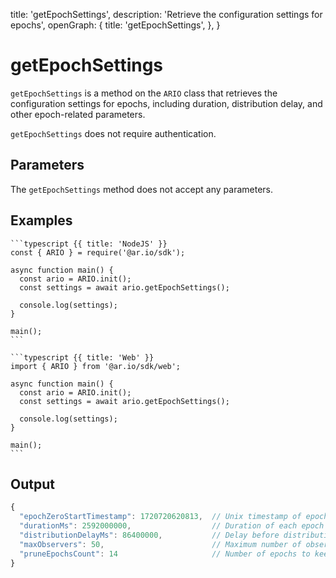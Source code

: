 
  title: 'getEpochSettings',
  description: 'Retrieve the configuration settings for epochs',
  openGraph: {
    title: 'getEpochSettings',
  },
}


# getEpochSettings

`getEpochSettings` is a method on the `ARIO` class that retrieves the configuration settings for epochs, including duration, distribution delay, and other epoch-related parameters.

`getEpochSettings` does not require authentication.

## Parameters

The `getEpochSettings` method does not accept any parameters.

## Examples

<CodeGroup title="getEpochSettings">

    ```typescript {{ title: 'NodeJS' }}
    const { ARIO } = require('@ar.io/sdk');

    async function main() {
      const ario = ARIO.init();
      const settings = await ario.getEpochSettings();

      console.log(settings);
    }

    main();
    ```

    ```typescript {{ title: 'Web' }}
    import { ARIO } from '@ar.io/sdk/web';

    async function main() {
      const ario = ARIO.init();
      const settings = await ario.getEpochSettings();

      console.log(settings);
    }

    main();
    ```

</CodeGroup>

## Output

```js
{
  "epochZeroStartTimestamp": 1720720620813,  // Unix timestamp of epoch 0 start
  "durationMs": 2592000000,                  // Duration of each epoch in milliseconds (30 days)
  "distributionDelayMs": 86400000,           // Delay before distribution in milliseconds (1 day)
  "maxObservers": 50,                        // Maximum number of observers per epoch
  "pruneEpochsCount": 14                     // Number of epochs to keep in history
}
```
